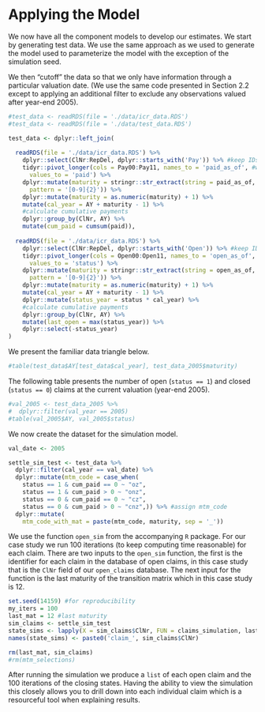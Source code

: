 # Applying the Model

We now have all the component models to develop our estimates. We start by generating test data. We use the same approach as we used to generate the model used to parameterize the model with the exception of the simulation seed.

We then "cutoff" the data so that we only have information through a particular valuation date. (We use the same code presented in Section 2.2 except to applying an additional filter to exclude any observations valued after year-end 2005).

```r
#test_data <- readRDS(file = './data/icr_data.RDS')
#test_data <- readRDS(file = './data/test_data.RDS')

test_data <- dplyr::left_join(
  
  readRDS(file = './data/icr_data.RDS') %>% 
    dplyr::select(ClNr:RepDel, dplyr::starts_with('Pay')) %>% #keep IDs and payment amounts
    tidyr::pivot_longer(cols = Pay00:Pay11, names_to = 'paid_as_of', #wide to long
      values_to = 'paid') %>% 
    dplyr::mutate(maturity = stringr::str_extract(string = paid_as_of, #extract maturity
      pattern = '[0-9]{2}')) %>%
    dplyr::mutate(maturity = as.numeric(maturity) + 1) %>% 
    mutate(cal_year = AY + maturity - 1) %>% 
    #calculate cumulative payments
    dplyr::group_by(ClNr, AY) %>% 
    mutate(cum_paid = cumsum(paid)),
  
  readRDS(file = './data/icr_data.RDS') %>% 
    dplyr::select(ClNr:RepDel, dplyr::starts_with('Open')) %>% #keep IDs and payment amounts
    tidyr::pivot_longer(cols = Open00:Open11, names_to = 'open_as_of', #wide to long
      values_to = 'status') %>% 
    dplyr::mutate(maturity = stringr::str_extract(string = open_as_of, #extract maturity
      pattern = '[0-9]{2}')) %>%
    dplyr::mutate(maturity = as.numeric(maturity) + 1) %>% 
    mutate(cal_year = AY + maturity - 1) %>% 
    dplyr::mutate(status_year = status * cal_year) %>% 
    #calculate cumulative payments
    dplyr::group_by(ClNr, AY) %>% 
    mutate(last_open = max(status_year)) %>% 
    dplyr::select(-status_year)
)
```
We present the familiar data triangle below.
```r
#table(test_data$AY[test_data$cal_year], test_data_2005$maturity)
```

The following table presents the number of open (`status == 1`) and closed (`status == 0`) claims at the current valuation (year-end 2005).

```r
#val_2005 <- test_data_2005 %>% 
#  dplyr::filter(val_year == 2005)
#table(val_2005$AY, val_2005$status)
```

We now create the dataset for the simulation model.

```r
val_date <- 2005

settle_sim_test <- test_data %>% 
  dplyr::filter(cal_year == val_date) %>% 
  dplyr::mutate(mtm_code = case_when(
    status == 1 & cum_paid == 0 ~ "oz",
    status == 1 & cum_paid > 0 ~ "onz",
    status == 0 & cum_paid == 0 ~ "cz",
    status == 0 & cum_paid > 0 ~ "cnz",)) %>% #assign mtm_code
  dplyr::mutate(
    mtm_code_with_mat = paste(mtm_code, maturity, sep = '_'))
```

We use the function `open_sim` from the accompanying `R` package. For our case study we run 100 iterations (to keep computing time reasonable) for each claim. There are two inputs to the `open_sim` function, the first is the identifier for each claim in the database of open claims, in this case study that is the `ClNr` field of our `open_claims` database. The next input for the function is the last maturity of the transition matrix which in this case study is 12. 

```r
set.seed(14159) #for reproducibility
my_iters = 100
last_mat = 12 #last maturity
sim_claims <- settle_sim_test
state_sims <- lapply(X = sim_claims$ClNr, FUN = claims_simulation, last_mat)
names(state_sims) <- paste0('claim_', sim_claims$ClNr)

rm(last_mat, sim_claims)
#rm(mtm_selections)
```

After running the simulation we produce a `list` of each open claim and the 100 iterations of the closing states. Having the ability to view the simulation this closely allows you to drill down into each individual claim which is a resourceful tool when explaining results.

